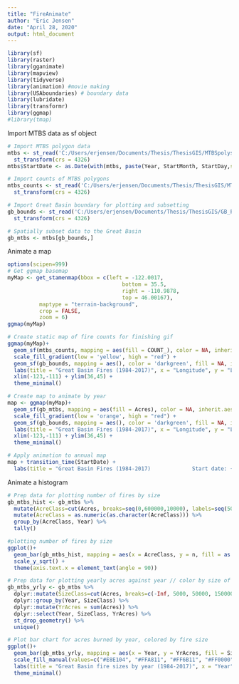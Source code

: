```yaml
---
title: "FireAnimate"
author: "Eric Jensen"
date: "April 28, 2020"
output: html_document
---
```


```r
library(sf)
library(raster)
library(gganimate)
library(mapview)
library(tidyverse)
library(animation) #movie making
library(USAboundaries) # boundary data
library(lubridate)
library(transformr)
library(ggmap)
#library(tmap)
```

Import MTBS data as sf object
```r
# Import MTBS polygon data
mtbs <- st_read('C:/Users/erjensen/Documents/Thesis/ThesisGIS/MTBSpolys/mtbs_perims_DD.shp') %>%
  st_transform(crs = 4326) 
mtbs$StartDate <- as.Date(with(mtbs, paste(Year, StartMonth, StartDay,sep="-")), "%Y-%m-%d")

# Import counts of MTBS polygons
mtbs_counts <- st_read('C:/Users/erjensen/Documents/Thesis/ThesisGIS/MTBSpolys/MBTSpolys_counts.shp') %>%
  st_transform(crs = 4326) 

# Import Great Basin boundary for plotting and subsetting
gb_bounds <- st_read('C:/Users/erjensen/Documents/Thesis/ThesisGIS/GB_ProjectBoundary/JensenE_ProjectBoundary.shp') %>%
  st_transform(crs = 4326)

# Spatially subset data to the Great Basin
gb_mtbs <- mtbs[gb_bounds,]
```

Animate a map
```r
options(scipen=999)
# Get ggmap basemap
myMap <- get_stamenmap(bbox = c(left = -122.0017,
                                    bottom = 35.5,
                                    right = -110.9878,
                                    top = 46.00167),
          maptype = "terrain-background", 
          crop = FALSE,
          zoom = 6)
ggmap(myMap)

# Create static map of fire counts for finishing gif
ggmap(myMap)+
  geom_sf(mtbs_counts, mapping = aes(fill = COUNT_), color = NA, inherit.aes = FALSE) +
  scale_fill_gradient(low = 'yellow', high = "red") +
  geom_sf(gb_bounds, mapping = aes(), color = 'darkgreen', fill = NA, inherit.aes = FALSE, cex = 1) +
  labs(title = "Great Basin Fires (1984-2017)", x = "Longitude", y = "Latitude") +
  xlim(-123,-111) + ylim(36,45) +
  theme_minimal()

# Create map to animate by year
map <- ggmap(myMap)+
  geom_sf(gb_mtbs, mapping = aes(fill = Acres), color = NA, inherit.aes = FALSE) +
  scale_fill_gradient(low = 'orange', high = "red") +
  geom_sf(gb_bounds, mapping = aes(), color = 'darkgreen', fill = NA, inherit.aes = FALSE, cex = 1) +
  labs(title = "Great Basin Fires (1984-2017)", x = "Longitude", y = "Latitude") +
  xlim(-123,-111) + ylim(36,45) +
  theme_minimal()

# Apply animation to annual map
map + transition_time(StartDate) +
  labs(title = "Great Basin Fires (1984-2017)             Start date: {frame_time}")

```

Animate a histogram
```r
# Prep data for plotting number of fires by size
gb_mtbs_hist <- gb_mtbs %>%
  mutate(AcreClass=cut(Acres, breaks=seq(0,600000,10000), labels=seq(5000,595000,10000))) %>%
  mutate(AcreClass = as.numeric(as.character(AcreClass))) %>%
  group_by(AcreClass, Year) %>%
  tally() 

#plotting number of fires by size
ggplot()+ 
  geom_bar(gb_mtbs_hist, mapping = aes(x = AcreClass, y = n, fill = as.factor(Year)), stat = "identity") +
  scale_y_sqrt() +
  theme(axis.text.x = element_text(angle = 90))

# Prep data for plotting yearly acres against year // color by size of fire
gb_mtbs_yrly <- gb_mtbs %>%
  dplyr::mutate(SizeClass=cut(Acres, breaks=c(-Inf, 5000, 50000, 150000, Inf), labels=c("Small","Medium","Large","Very large"))) %>%
  dplyr::group_by(Year, SizeClass) %>%
  dplyr::mutate(YrAcres = sum(Acres)) %>%
  dplyr::select(Year, SizeClass, YrAcres) %>%
  st_drop_geometry() %>%
  unique()

# Plot bar chart for acres burned by year, colored by fire size
ggplot()+ 
  geom_bar(gb_mtbs_yrly, mapping = aes(x = Year, y = YrAcres, fill = SizeClass), stat = "identity") +
  scale_fill_manual(values=c("#E8E104", "#FFA811", "#FF6B11", "#FF0000")) +
  labs(title = "Great Basin fire sizes by year (1984-2017)", x = "Year", y = "Acres burned", fill = 'Fire size')  +
  theme_minimal()
```

